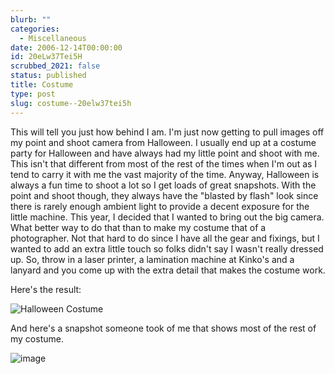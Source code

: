 ```yaml
---
blurb: ""
categories:
  - Miscellaneous
date: 2006-12-14T00:00:00
id: 20eLw37Tei5H
scrubbed_2021: false
status: published
title: Costume
type: post
slug: costume--20elw37tei5h
---
```


This will tell you just how behind I am. I'm just now getting to pull images off my point and shoot camera from Halloween. I usually end up at a costume party for Halloween and have always had my little point and shoot with me. This isn't that different from most of the rest of the times when I'm out as I tend to carry it with me the vast majority of the time. Anyway, Halloween is always a fun time to shoot a lot so I get loads of great snapshots. With the point and shoot though, they always have the "blasted by flash" look since there is rarely enough ambient light to provide a decent exposure for the little machine. This year, I decided that I wanted to bring out the big camera. What better way to do that than to make my costume that of a photographer. Not that hard to do since I have all the gear and fixings, but I wanted to add an extra little touch so folks didn't say I wasn't really dressed up. So, throw in a laser printer, a lamination machine at Kinko's and a lanyard and you come up with the extra detail that makes the costume work.

Here's the result:

![Halloween Costume](/blog/wp-content/uploads/img_0227.jpg)

And here's a snapshot someone took of me that shows most of the rest of my costume.

![image](/blog/wp-content/uploads/img_0225.jpg)